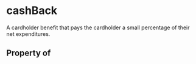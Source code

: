 # cashBack

A cardholder benefit that pays the cardholder a small percentage of their net expenditures.

## Property of



